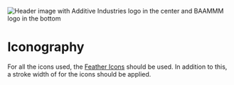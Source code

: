 
<Meta title="Design system/3. Iconography" />

<p>
	<img
		src="https://raw.githubusercontent.com/MaxAltena/baammm-additive-industries/development/.github/header-image.png"
		alt="Header image with Additive Industries logo in the center and BAAMMM logo in the bottom"
	/>
</p>

# Iconography

For all the icons used, the [Feather Icons](https://feathericons.com/) should be used. In addition to this, a stroke width of <Value value={theme.icon.stroke.width} /> for the icons should be applied.

<IconGrid icons={StyledIconsFeather} />
